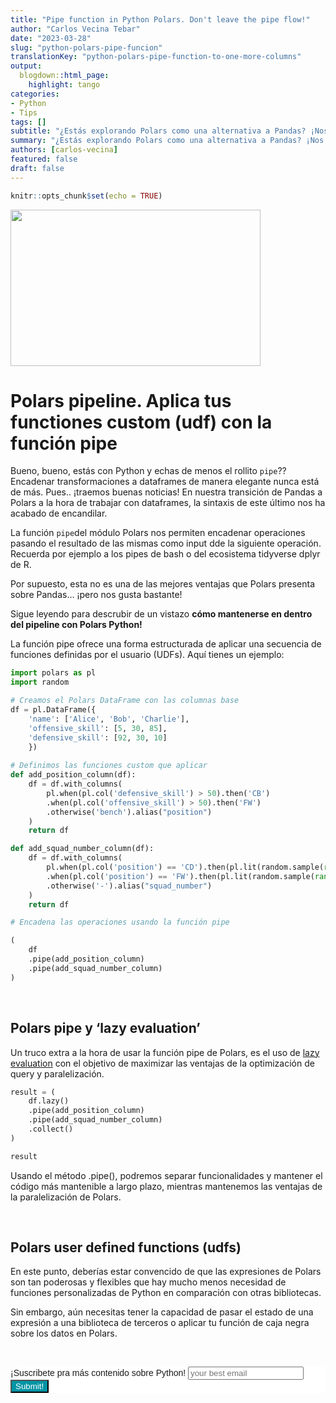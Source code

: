 ```yaml
---
title: "Pipe function in Python Polars. Don't leave the pipe flow!"
author: "Carlos Vecina Tebar"
date: "2023-03-28"
slug: "python-polars-pipe-funcion"
translationKey: "python-polars-pipe-function-to-one-more-columns"
output:
  blogdown::html_page:
    highlight: tango
categories:
- Python
- Tips
tags: []
subtitle: "¿Estás explorando Polars como una alternativa a Pandas? ¡Nos encanta por la sensación de pipe flow! Aprende en 3 líneas cómo y cuándo usarlo."
summary: "¿Estás explorando Polars como una alternativa a Pandas? ¡Nos encanta por la sensación de pipe flow! Aprende en 3 líneas cómo y cuándo usarlo."
authors: [carlos-vecina]
featured: false
draft: false
---
```


```r
knitr::opts_chunk$set(echo = TRUE)
```

<img src="./featured.png" height="250px" width="400px"/>

# Polars pipeline. Aplica tus functiones custom (udf) con la función pipe

Bueno, bueno, estás con Python y echas de menos el rollito `pipe`?? Encadenar transformaciones a dataframes de manera elegante nunca está de más. Pues.. ¡traemos buenas noticias! En nuestra transición de Pandas a Polars a la hora de trabajar con dataframes, la sintaxis de este último nos ha acabado de encandilar. 

La función `pipe`del módulo Polars nos permiten encadenar operaciones pasando el resultado de las mismas como input dde la siguiente operación. Recuerda por ejemplo a los pipes de bash o del ecosistema tidyverse dplyr de R.

Por supuesto, esta no es una de las mejores ventajas que Polars presenta sobre Pandas... ¡pero nos gusta bastante!


Sigue leyendo para descrubir de un vistazo **cómo mantenerse en dentro del pipeline con Polars Python!**

La función pipe ofrece una forma estructurada de aplicar una secuencia de funciones definidas por el usuario (UDFs). Aquí tienes un ejemplo:

```python
import polars as pl
import random 

# Creamos el Polars DataFrame con las columnas base
df = pl.DataFrame({
    'name': ['Alice', 'Bob', 'Charlie'], 
    'offensive_skill': [5, 30, 85], 
    'defensive_skill': [92, 30, 10]
    })
    
# Definimos las funciones custom que aplicar
def add_position_column(df):
    df = df.with_columns( 
        pl.when(pl.col('defensive_skill') > 50).then('CB')
        .when(pl.col('offensive_skill') > 50).then('FW')
        .otherwise('bench').alias("position")
    )
    return df

def add_squad_number_column(df):
    df = df.with_columns( 
        pl.when(pl.col('position') == 'CD').then(pl.lit(random.sample(range(2, 6), 1)[0], dtype=pl.Int8))
        .when(pl.col('position') == 'FW').then(pl.lit(random.sample(range(7, 19), 1)[0], dtype=pl.Int8))
        .otherwise('-').alias("squad_number")
    )
    return df

# Encadena las operaciones usando la función pipe

(
    df
    .pipe(add_position_column)
    .pipe(add_squad_number_column)
)


```

<br>

## **Polars pipe y 'lazy evaluation'**

Un truco extra a la hora de usar la función pipe de Polars, es el uso de [lazy evaluation](https://pola-rs.github.io/polars/py-polars/html/reference/dataframe/api/polars.DataFrame.pipe.html#:~:text=to%20the%20UDF.-,Notes,-It%20is%20recommended) con el objetivo de maximizar las ventajas de la optimización de query y paralelización.


```python
result = (
    df.lazy()
    .pipe(add_position_column)
    .pipe(add_squad_number_column)
    .collect()
)

result
```

Usando el método .pipe(), podremos separar funcionalidades y mantener el código más mantenible a largo plazo, mientras mantenemos las ventajas de la paralelización de Polars.

<br>


## **Polars user defined functions (udfs)**

En este punto, deberías estar convencido de que las expresiones de Polars son tan poderosas y flexibles que hay mucho menos necesidad de funciones personalizadas de Python en comparación con otras bibliotecas.

Sin embargo, aún necesitas tener la capacidad de pasar el estado de una expresión a una biblioteca de terceros o aplicar tu función de caja negra sobre los datos en Polars.


<br>

```{=html}
<!-- Begin Mailchimp Signup Form -->
<link href="//cdn-images.mailchimp.com/embedcode/horizontal-slim-10_7.css" rel="stylesheet" type="text/css">
<link rel="stylesheet" type="text/css" href="https://csshake.surge.sh/csshake.min.css">
<style type="text/css">
	#mc_embed_signup{background:#fff; clear:left; font:14px Helvetica,Arial,sans-serif; width:100%;}
	 #mc_embed_signup .button {
  background-color: #0294A5; /* Green */
  color: white;
  transition-duration: 0.4s;
}
#mc_embed_signup .button:hover {
  background-color: #379392 !important; 
}

</style>
<div id="mc_embed_signup">
<form action="https://typethepipe.us4.list-manage.com/subscribe/post?u=91551f7ed29389a0de4f47665&amp;id=d95c503a48" method="post" id="mc-embedded-subscribe-form" name="mc-embedded-subscribe-form" class="validate" target="_blank" novalidate>
 <div id="mc_embed_signup_scroll">
	<label for="mce-EMAIL"> ¡Suscribete pra más contenido sobre Python! </label>
	<input type="email" value="" name="EMAIL" class="email" id="mce-EMAIL" placeholder="your best email" required><input type="hidden" name="tags" value="7614568"></div>
    <!-- real people should not fill this in and expect good things - do not remove this or risk form bot signups-->
    <div style="position: absolute; left: -5000px;" aria-hidden="true"><input type="text" name="b_91551f7ed29389a0de4f47665_d95c503a48" tabindex="-1" value=""></div>
    <div class="clear"><input type="submit" value="Submit!" name="subscribe" id="mc-embedded-subscribe" class="button"></div>
    </div>
</form>
</div>

<!--End mc_embed_signup-->
```

<style>
.hljs-keyword,.hljs-selector-tag,.hljs-subst{color:#2e8516;font-weight:bold}.hljs-comment, .hljs-quote {
    color: #0e847b;
    font-style: italic;
}.hljs-number, .hljs-literal, .hljs-variable, .hljs-template-variable, .hljs-tag .hljs-attr {
    color: #008021;
}
</style>


